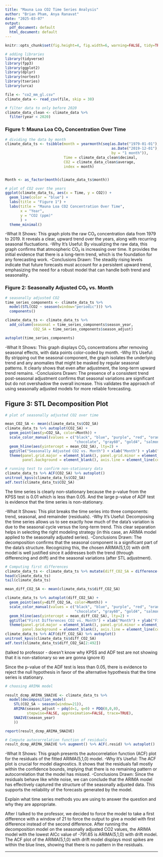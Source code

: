 ```yaml
---
title: "Mauna Loa CO2 Time Series Analysis"
author: "Brian Pham, Anya Ranavat"
date: "2025-03-07"
output:
  pdf_document: default
  html_document: default
---
```


```r
knitr::opts_chunk$set(fig.height=4, fig.width=6, warning=FALSE, tidy=TRUE, message = FALSE, tidy.opts=list(width.cutoff=60))
```

```r
# adding libraries
library(tidyverse)
library(fpp3)
library(ggplot2)
library(dplyr)
library(nortest)
library(tseries)
library(urca)
```

```r
file <- "co2_mm_gl.csv"
climate_data <- read_csv(file, skip = 38)

# filter data to only before 2020
climate_data_clean <- climate_data %>%
  filter(year < 2020)
```

### Figure 1: Mauna Loa CO₂ Concentration Over Time

```r
# dividing the data by month
climate_data_ts <- tsibble(month = yearmonth(seq(as.Date("1979-01-01"),
                                                 as.Date("2019-12-01"),
                                                 by = "1 month")),
                           Time = climate_data_clean$decimal,
                           CO2 = climate_data_clean$average,
                           index = month)


Month <- as_factor(month(climate_data_ts$month))

# plot of CO2 over the years
ggplot(climate_data_ts, aes(x = Time, y = CO2)) +
  geom_line(color = "blue") +
  labs(title = "Figure 1") +
  labs(title = "Mauna Loa CO2 Concentration Over Time",
       x = "Year",
       y = "CO2 (ppm)"
       ) +
  theme_minimal()

```

-What It Shows:
This graph plots the raw CO₂ concentration data from 1979 to 2019. It reveals a clear, upward trend over the years, along with recurring seasonal fluctuations.
-Why It’s Useful:
By visualizing the raw data, this graph confirms that atmospheric CO₂ is increasing over time. It provides the initial evidence that there is a long-term trend, which is the foundation for any forecasting work.
-Conclusions Drawn:
The steadily rising levels indicate that future forecasts must account for a persistent upward trend, emphasizing the need for a robust model that can handle both trend and seasonality.

### Figure 2: Seasonally Adjusted CO₂ vs. Month

```r
# seasonally adjusted CO2
time_series_components <- climate_data_ts %>% 
  model(STL(CO2 ~ season(window="periodic"))) %>%
  components()

climate_data_ts <- climate_data_ts %>% 
  add_column(seasonal = time_series_components$season_year,
             CO2_SA = time_series_components$season_adjust)

autoplot(time_series_components)
```

-What It Shows:
This graph displays CO₂ concentrations after removing seasonal effects, with data points color-coded by month.
-Why It’s Useful:
By stripping out the seasonal component, the graph isolates the underlying trend and any anomalies that might be masked by regular seasonal patterns. It clearly shows that even after adjustment, the long-term upward trend remains.
-Conclusions Drawn:
The presence of a consistent trend post-seasonal adjustment confirms that seasonal variations are significant but do not overshadow the overall increase. This validates the approach of using seasonally adjusted models for more reliable forecasting.

## Figure 3: STL Decomposition Plot

```r
# plot of seasonally adjusted CO2 over time

mean_CO2_SA <- mean(climate_data_ts$CO2_SA)
climate_data_ts %>% autoplot(CO2_SA) +
  geom_point(aes(y=CO2_SA, color=Month)) +
  scale_color_manual(values = c("black", "blue", "purple", "red", "orange", "darkred", "green", "chartreuse4", 
                                "chocolate", "gray60", "gold4", "salmon")) +
  geom_hline(aes(yintercept = mean_CO2_SA), lty=2) +
  ggtitle("Seasonally Adjusted CO2 vs. Month") + xlab("Month") + ylab("Seasonally Adjusted CO2") +
  theme(panel.grid.major = element_blank(), panel.grid.minor = element_blank(),
        panel.background = element_blank(), axis.line = element_line(colour = "black"))

# running test to confirm non-stationary data
climate_data_ts %>% ACF(CO2_SA) %>% autoplot()
unitroot_kpss(climate_data_ts$CO2_SA)
adf.test(climate_data_ts$CO2_SA)
```

The time series is clearly non-stationary because the p-value from the KPSS test is 0.01 which is less than 0.05. And the large p-value of ADF test is evidence that the time series is non-stationary.

-What It Shows:
This plot breaks the time series into three components: trend, seasonal, and remainder (residuals).
-Why It’s Useful:
Decomposing the time series allows us to see exactly how much of the data’s variation is due to the seasonal cycle versus the long-term trend. This clear separation helps in selecting the right modeling strategy (in this case, an ARIMA model applied to the seasonally adjusted series).
-Conclusions Drawn:
The decomposition confirms that the seasonal component is a significant part of the data’s structure. Recognizing this, the chosen ARIMA(5,1,0) with drift model is well justified since it addresses both the trend (through differencing and drift) and the seasonal variations (after STL adjustment).

```r
# Computing first differences
climate_data_ts <- climate_data_ts %>% mutate(diff_CO2_SA = difference(CO2_SA))
head(climate_data_ts)
tail(climate_data_ts)

mean_diff_CO2_SA <- mean(climate_data_ts$diff_CO2_SA)

climate_data_ts %>% autoplot(diff_CO2_SA) +
  geom_point(aes(y=diff_CO2_SA, color=Month)) +
  scale_color_manual(values = c("black", "blue", "purple", "red", "orange", "darkred", "green", "chartreuse4", 
                                "chocolate", "gray60", "gold4", "salmon")) +
  geom_hline(aes(yintercept = mean_diff_CO2_SA), lty=2) +
  ggtitle("First Differences CO2 vs. Month") + xlab("Month") + ylab("First Differences CO2") +
  theme(panel.grid.major = element_blank(), panel.grid.minor = element_blank(),
        panel.background = element_blank(), axis.line = element_line(colour = "black"))
climate_data_ts %>% ACF(diff_CO2_SA) %>% autoplot()
unitroot_kpss(climate_data_ts$diff_CO2_SA)
adf.test(climate_data_ts$diff_CO2_SA[2:492])
```

(talked to professor - doesn't know why KPSS and ADF test are not showing that it is non-stationary so we are gonna ignore it)

Since the p-value of the ADF test is less than 0.05, there is evidence to reject the null hypothesis in favor of the alternative hypothesis that the time series is stationary.

```r
# choosing ARIMA model
 
result_dcmp_ARIMA_SNAIVE <- climate_data_ts %>%
  model(decomposition_model(
    STL(CO2_SA ~ season(window=21)),
    ARIMA(season_adjust ~ pdq(d=1, q=0) + PDQ(0,0,0),
          stepwise=FALSE, approximation=FALSE, trace=TRUE),
    SNAIVE(season_year)
    ))

report(result_dcmp_ARIMA_SNAIVE)

# Compute autocorrelation function of residuals
result_dcmp_ARIMA_SNAIVE %>% augment() %>% ACF(.resid) %>% autoplot()
```

-What It Shows:
This graph presents the autocorrelation function (ACF) plot for the residuals of the fitted ARIMA(5,1,0) model.
-Why It’s Useful:
The ACF plot is crucial for model diagnostics. It shows that the residuals fall mostly within the confidence bounds, implying that there is no remaining pattern or autocorrelation that the model has missed.
-Conclusions Drawn:
Since the residuals behave like white noise, we can conclude that the ARIMA model has effectively captured the structure of the seasonally adjusted data. This supports the reliability of the forecasts generated by the model.

Explain what time series methods you are using to answer the question and why they are appropriate.

After I talked to the professor, we decided to force the model to take a first difference with a window of 21 to force the output to give a model with first difference instead of the second difference. After running the decomposition model on the seasonally adjusted CO2 values, the ARIMA model with the lowest AICc value of -791.65 is ARIMA(5,1,0) with drift model. The ACF plot of the ARIMA(5,1,0) with drift model displays most spikes are within the blue lines, showing that there is no pattern in the residuals.

------------------------------------------------------------------------
